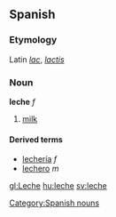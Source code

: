 ==Spanish==
===Etymology===
Latin ''[[lac]]'', ''[[lactis]]''

===Noun===
'''leche''' ''f''

# [[milk]]

====Derived terms====
*[[lechería]] ''f''
*[[lechero]] ''m''

[[Category:Spanish nouns]]
[[gl:Leche]]
[[hu:leche]]
[[sv:leche]]